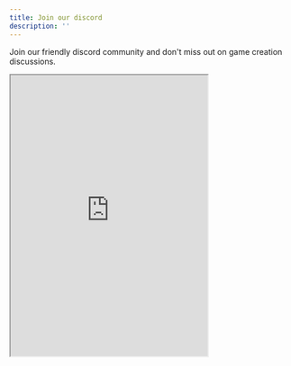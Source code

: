 ```yaml
---
title: Join our discord
description: ''
---
```


Join our friendly discord community and don't miss out on game creation discussions.

<iframe
  width="350"
  height="500"
  src="https://discord.com/widget?id=844543952563863553&theme=dark"
  frameborder="300"
  allow="allow-popups allow-popups-to-escape-sandbox allow-same-origin allow-scripts"
  allowFullScreen
></iframe>
